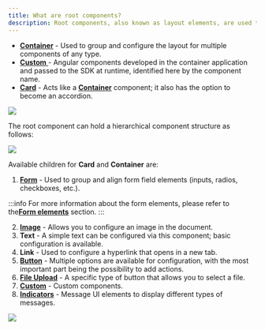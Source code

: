 ```yaml
---
title: What are root components?
description: Root components, also known as layout elements, are used to group different types of components, each serving a specific purpose
---
```


* [**Container**](container.md) - Used to group and configure the layout for multiple components of any type.
* [**Custom** ](custom.md) - Angular components developed in the container application and passed to the SDK at runtime, identified here by the component name.
* [**Card**](card.md) - Acts like a [**Container**](container.md) component; it also has the option to become an accordion.

![](https://s3.eu-west-1.amazonaws.com/docx.flowx.ai/building-blocks/ui-designer/root_components.gif)

The root component can hold a hierarchical component structure as follows:

![](https://s3.eu-west-1.amazonaws.com/docx.flowx.ai/building-blocks/ui-designer/root_components_structure.png)

Available children for **Card** and **Container** are:

1. [**Form**](../form-elements/) - Used to group and align form field elements (inputs, radios, checkboxes, etc.).

:::info
For more information about the form elements, please refer to the[<u>**Form elements**</u>](../form-elements/form-elements.md) section.
:::

2. [**Image**](../image.md) - Allows you to configure an image in the document.
3. **Text** - A simple text can be configured via this component; basic configuration is available.
4. **Link** - Used to configure a hyperlink that opens in a new tab.
5. [**Button**](../buttons.md) - Multiple options are available for configuration, with the most important part being the possibility to add actions.
6. [**File Upload**](../buttons.md) - A specific type of button that allows you to select a file.
7. [**Custom**](custom.md) - Custom components.
8. [**Indicators**](../indicators.md) - Message UI elements to display different types of messages.

![](https://s3.eu-west-1.amazonaws.com/docx.flowx.ai/release34/card_elements.png)


